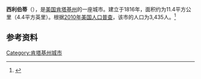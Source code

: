 {{Infobox City 
|chinese_name = 西利伯蒂
|official_name = West Liberty
|image_flag = 
|image_seal = 
|image_skyline = 
|image_map = KYMap-doton-WestLiberty.PNG
|map_caption =
|subdivision_type = [[國家|國家]]
|subdivision_name = {{USA}}
|leader_title = 
|leader_name = 
|subdivision_type1 = [[美國行政區劃|州]]
|subdivision_name1 = [[肯塔基州|肯塔基州]]
|subdivision_type2 = [[肯塔基州行政区划|县]]
|subdivision_name2 = Morgan
|found_title            = 正式立市
|found_date             = 1816年
|area_total = 11.4
|area_land = 
|area_water = 
|population_as_of = 2010
|population_total = 3,435
|population_density = 
|timezone = 
|utc_offset = 
|timezone_DST = 
|utc_offset_DST = 
}}

'''西利伯蒂'''（{{lang-en|'''West Liberty'''}}），是[[美国|美国]][[肯塔基州|肯塔基州]]的一座城市。建立于1816年，面积约为11.4平方公里（4.4平方英里）。根据[[2010年美国人口普查|2010年美国人口普查]]，该市的人口为3,435人。<ref name=census>{{cite web |url = http://www.census.gov/prod/www/abs/decennial/ |title = Census of Population and Housing |publisher = U.S. Census Bureau |accessdate = November 18, 2011 |archive-url = https://web.archive.org/web/20060208103743/http://www.census.gov/prod/www/abs/decennial/ |archive-date = 2006-02-08 |dead-url = yes }}</ref>

== 参考资料 ==
{{reflist}}

[[Category:肯塔基州城市|Category:肯塔基州城市]]


{{Kentucky-stub}}